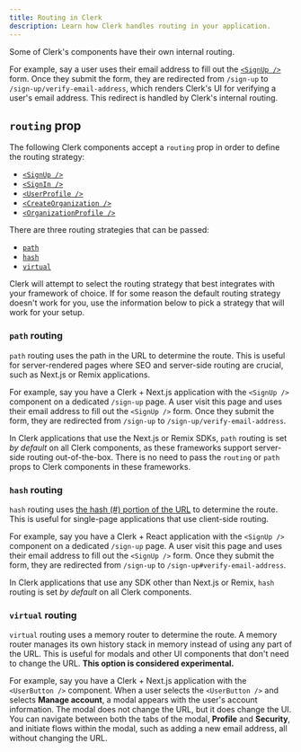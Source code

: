 ```yaml
---
title: Routing in Clerk
description: Learn how Clerk handles routing in your application.
---
```


Some of Clerk's components have their own internal routing.

For example, say a user uses their email address to fill out the [`<SignUp />`](/docs/components/authentication/sign-up) form. Once they submit the form, they are redirected from `/sign-up` to `/sign-up/verify-email-address`, which renders Clerk's UI for verifying a user's email address. This redirect is handled by Clerk's internal routing.

## `routing` prop

The following Clerk components accept a `routing` prop in order to define the routing strategy:

- [`<SignUp />`](/docs/components/authentication/sign-up)
- [`<SignIn />`](/docs/components/authentication/sign-in)
- [`<UserProfile />`](/docs/components/user/user-profile)
- [`<CreateOrganization />`](/docs/components/organization/create-organization)
- [`<OrganizationProfile />`](/docs/components/organization/organization-profile)

There are three routing strategies that can be passed:

- [`path`](#path-routing)
- [`hash`](#hash-routing)
- [`virtual`](#virtual-routing)

Clerk will attempt to select the routing strategy that best integrates with your framework of choice. If for some reason the default routing strategy doesn't work for you, use the information below to pick a strategy that will work for your setup.

### `path` routing

`path` routing uses the path in the URL to determine the route. This is useful for server-rendered pages where SEO and server-side routing are crucial, such as Next.js or Remix applications.

For example, say you have a Clerk + Next.js application with the `<SignUp />` component on a dedicated `/sign-up` page. A user visit this page and uses their email address to fill out the `<SignUp />` form. Once they submit the form, they are redirected from `/sign-up` to `/sign-up/verify-email-address`.

In Clerk applications that use the Next.js or Remix SDKs, `path` routing is set _by default_ on all Clerk components, as these frameworks support server-side routing out-of-the-box. There is no need to pass the `routing` or `path` props to Clerk components in these frameworks.

### `hash` routing

`hash` routing uses [the hash (#) portion of the URL](https://developer.mozilla.org/en-US/docs/Web/API/URL/hash) to determine the route. This is useful for single-page applications that use client-side routing.

For example, say you have a Clerk + React application with the `<SignUp />` component on a dedicated `/sign-up` page. A user visit this page and uses their email address to fill out the `<SignUp />` form. Once they submit the form, they are redirected from `/sign-up` to `/sign-up#verify-email-address`.

In Clerk applications that use any SDK other than Next.js or Remix, `hash` routing is set _by default_ on all Clerk components.

### `virtual` routing

`virtual` routing uses a memory router to determine the route. A memory router manages its own history stack in memory instead of using any part of the URL. This is useful for modals and other UI components that don't need to change the URL. **This option is considered experimental.**

For example, say you have a Clerk + Next.js application with the `<UserButton />` component. When a user selects the `<UserButton />` and selects **Manage account**, a modal appears with the user's account information. The modal does not change the URL, but it does change the UI. You can navigate between both the tabs of the modal, **Profile** and **Security**, and initiate flows within the modal, such as adding a new email address, all without changing the URL.

